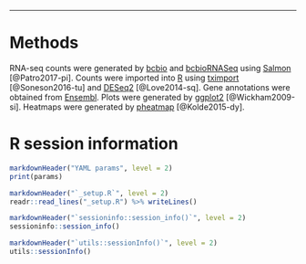 * * *

# Methods

RNA-seq counts were generated by [bcbio][] and [bcbioRNASeq][] using [Salmon][] [@Patro2017-pi]. Counts were imported into [R][] using [tximport][] [@Soneson2016-tu] and [DESeq2] [@Love2014-sq]. Gene annotations were obtained from [Ensembl][]. Plots were generated by [ggplot2][] [@Wickham2009-si]. Heatmaps were generated by [pheatmap][] [@Kolde2015-dy].

# R session information {.tabset}

```r
markdownHeader("YAML params", level = 2)
print(params)

markdownHeader("`_setup.R`", level = 2)
readr::read_lines("_setup.R") %>% writeLines()

markdownHeader("`sessioninfo::session_info()`", level = 2)
sessioninfo::session_info()

markdownHeader("`utils::sessionInfo()`", level = 2)
utils::sessionInfo()
```

[7-Zip]: http://www.7-zip.org
[bcbio]: https://github.com/chapmanb/bcbio-nextgen
[bcbioRNASeq]: http://bioinformatics.sph.harvard.edu/bcbioRNASeq
[Bioconductor]: https://bioconductor.org
[clusterProfiler]: https://doi.org/doi:10.18129/B9.bioc.clusterProfiler
[DESeq2]: https://bioconductor.org/packages/release/bioc/html/DESeq2.html
[Ensembl]: https://www.ensembl.org
[Entrez]: https://www.ncbi.nlm.nih.gov/gquery
[Excel]: https://products.office.com/en-us/excel
[ggplot2]: http://ggplot2.org
[GO]: http://www.geneontology.org
[GSEA]: http://software.broadinstitute.org/gsea
[KEGG]: http://www.genome.jp/kegg
[macOS]: https://www.apple.com/macos
[pathview]: https://doi.org/doi:10.18129/B9.bioc.pathview
[pheatmap]: https://cran.r-project.org/web/packages/pheatmap/index.html
[R]: https://www.r-project.org
[RStudio]: https://www.rstudio.com
[salmon]: https://combine-lab.github.io/salmon
[tximport]: https://bioconductor.org/packages/release/bioc/html/tximport.html
